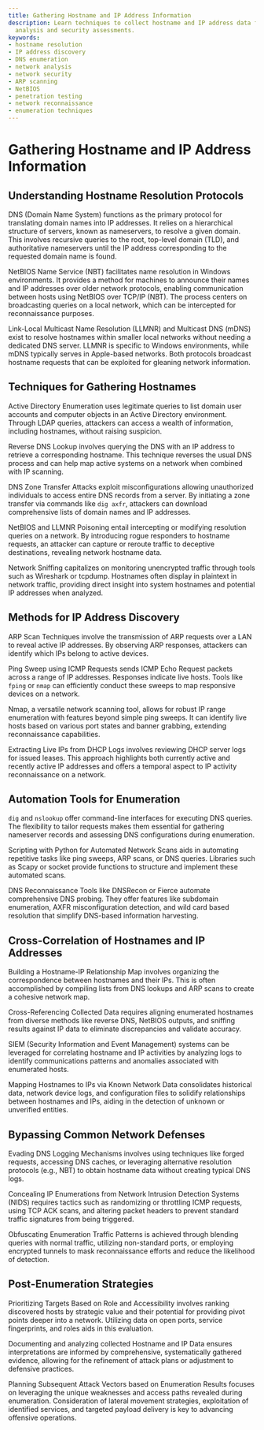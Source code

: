 ```yaml
---
title: Gathering Hostname and IP Address Information
description: Learn techniques to collect hostname and IP address data for network
  analysis and security assessments.
keywords:
- hostname resolution
- IP address discovery
- DNS enumeration
- network analysis
- network security
- ARP scanning
- NetBIOS
- penetration testing
- network reconnaissance
- enumeration techniques
---
```


# Gathering Hostname and IP Address Information

## Understanding Hostname Resolution Protocols

DNS (Domain Name System) functions as the primary protocol for translating domain names into IP addresses. It relies on a hierarchical structure of servers, known as nameservers, to resolve a given domain. This involves recursive queries to the root, top-level domain (TLD), and authoritative nameservers until the IP address corresponding to the requested domain name is found. 

NetBIOS Name Service (NBT) facilitates name resolution in Windows environments. It provides a method for machines to announce their names and IP addresses over older network protocols, enabling communication between hosts using NetBIOS over TCP/IP (NBT). The process centers on broadcasting queries on a local network, which can be intercepted for reconnaissance purposes.

Link-Local Multicast Name Resolution (LLMNR) and Multicast DNS (mDNS) exist to resolve hostnames within smaller local networks without needing a dedicated DNS server. LLMNR is specific to Windows environments, while mDNS typically serves in Apple-based networks. Both protocols broadcast hostname requests that can be exploited for gleaning network information.

## Techniques for Gathering Hostnames

Active Directory Enumeration uses legitimate queries to list domain user accounts and computer objects in an Active Directory environment. Through LDAP queries, attackers can access a wealth of information, including hostnames, without raising suspicion.

Reverse DNS Lookup involves querying the DNS with an IP address to retrieve a corresponding hostname. This technique reverses the usual DNS process and can help map active systems on a network when combined with IP scanning.

DNS Zone Transfer Attacks exploit misconfigurations allowing unauthorized individuals to access entire DNS records from a server. By initiating a zone transfer via commands like `dig axfr`, attackers can download comprehensive lists of domain names and IP addresses.

NetBIOS and LLMNR Poisoning entail intercepting or modifying resolution queries on a network. By introducing rogue responders to hostname requests, an attacker can capture or reroute traffic to deceptive destinations, revealing network hostname data.

Network Sniffing capitalizes on monitoring unencrypted traffic through tools such as Wireshark or tcpdump. Hostnames often display in plaintext in network traffic, providing direct insight into system hostnames and potential IP addresses when analyzed.

## Methods for IP Address Discovery

ARP Scan Techniques involve the transmission of ARP requests over a LAN to reveal active IP addresses. By observing ARP responses, attackers can identify which IPs belong to active devices.

Ping Sweep using ICMP Requests sends ICMP Echo Request packets across a range of IP addresses. Responses indicate live hosts. Tools like `fping` or `nmap` can efficiently conduct these sweeps to map responsive devices on a network.

Nmap, a versatile network scanning tool, allows for robust IP range enumeration with features beyond simple ping sweeps. It can identify live hosts based on various port states and banner grabbing, extending reconnaissance capabilities.

Extracting Live IPs from DHCP Logs involves reviewing DHCP server logs for issued leases. This approach highlights both currently active and recently active IP addresses and offers a temporal aspect to IP activity reconnaissance on a network.

## Automation Tools for Enumeration

`dig` and `nslookup` offer command-line interfaces for executing DNS queries. The flexibility to tailor requests makes them essential for gathering nameserver records and assessing DNS configurations during enumeration.

Scripting with Python for Automated Network Scans aids in automating repetitive tasks like ping sweeps, ARP scans, or DNS queries. Libraries such as Scapy or socket provide functions to structure and implement these automated scans.

DNS Reconnaissance Tools like DNSRecon or Fierce automate comprehensive DNS probing. They offer features like subdomain enumeration, AXFR misconfiguration detection, and wild card based resolution that simplify DNS-based information harvesting.

## Cross-Correlation of Hostnames and IP Addresses

Building a Hostname-IP Relationship Map involves organizing the correspondence between hostnames and their IPs. This is often accomplished by compiling lists from DNS lookups and ARP scans to create a cohesive network map.

Cross-Referencing Collected Data requires aligning enumerated hostnames from diverse methods like reverse DNS, NetBIOS outputs, and sniffing results against IP data to eliminate discrepancies and validate accuracy.

SIEM (Security Information and Event Management) systems can be leveraged for correlating hostname and IP activities by analyzing logs to identify communications patterns and anomalies associated with enumerated hosts.

Mapping Hostnames to IPs via Known Network Data consolidates historical data, network device logs, and configuration files to solidify relationships between hostnames and IPs, aiding in the detection of unknown or unverified entities.

## Bypassing Common Network Defenses

Evading DNS Logging Mechanisms involves using techniques like forged requests, accessing DNS caches, or leveraging alternative resolution protocols (e.g., NBT) to obtain hostname data without creating typical DNS logs.

Concealing IP Enumerations from Network Intrusion Detection Systems (NIDS) requires tactics such as randomizing or throttling ICMP requests, using TCP ACK scans, and altering packet headers to prevent standard traffic signatures from being triggered.

Obfuscating Enumeration Traffic Patterns is achieved through blending queries with normal traffic, utilizing non-standard ports, or employing encrypted tunnels to mask reconnaissance efforts and reduce the likelihood of detection.

## Post-Enumeration Strategies

Prioritizing Targets Based on Role and Accessibility involves ranking discovered hosts by strategic value and their potential for providing pivot points deeper into a network. Utilizing data on open ports, service fingerprints, and roles aids in this evaluation.

Documenting and analyzing collected Hostname and IP Data ensures interpretations are informed by comprehensive, systematically gathered evidence, allowing for the refinement of attack plans or adjustment to defensive practices.

Planning Subsequent Attack Vectors based on Enumeration Results focuses on leveraging the unique weaknesses and access paths revealed during enumeration. Consideration of lateral movement strategies, exploitation of identified services, and targeted payload delivery is key to advancing offensive operations.
